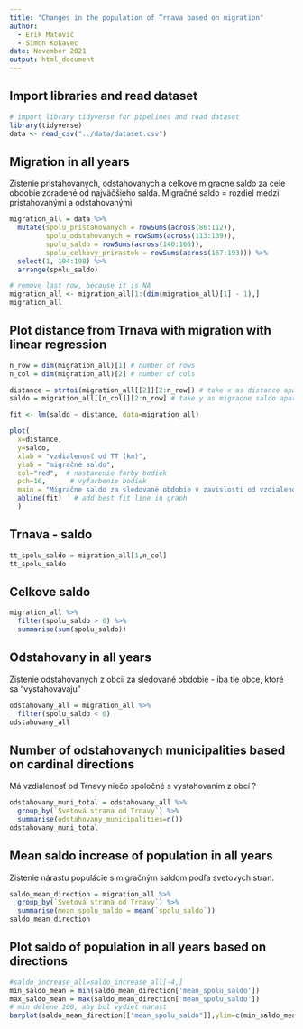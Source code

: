 ```yaml
---
title: "Changes in the population of Trnava based on migration"
author: 
  - Erik Matovič
  - Simon Kokavec
date: November 2021
output: html_document
---
```


## Import libraries and read dataset

```r
# import library tidyverse for pipelines and read dataset
library(tidyverse)                
data <- read_csv("../data/dataset.csv")
```

## Migration in all years
Zistenie pristahovanych, odstahovanych a celkove migracne saldo za cele obdobie
zoradené od najväčšieho salda.
Migračné saldo = rozdiel medzi pristahovanými a odstahovanými 

```r
migration_all = data %>%
  mutate(spolu_pristahovanych = rowSums(across(86:112)),
         spolu_odstahovanych = rowSums(across(113:139)),
         spolu_saldo = rowSums(across(140:166)),
         spolu_celkovy_prirastok = rowSums(across(167:193))) %>%
  select(1, 194:198) %>%
  arrange(spolu_saldo)

# remove last row, because it is NA
migration_all <- migration_all[1:(dim(migration_all)[1] - 1),]
migration_all
```

## Plot distance from Trnava with migration with linear regression

```r
n_row = dim(migration_all)[1] # number of rows
n_col = dim(migration_all)[2] # number of cols

distance = strtoi(migration_all[[2]][2:n_row]) # take x as distance apart from TT
saldo = migration_all[[n_col]][2:n_row] # take y as migracne saldo aparto from TT

fit <- lm(saldo ~ distance, data=migration_all)

plot(
  x=distance,      
  y=saldo,  
  xlab = "vzdialenosť od TT (km)",
  ylab = "migračné saldo",
  col="red",  # nastavenie farby bodiek
  pch=16,      # vyfarbenie bodiek
  main = "Migračne saldo za sledované obdobie v zavislosti od vzdialenosti od TT",
  abline(fit)   # add best fit line in graph
  )
```


## Trnava - saldo

```r
tt_spolu_saldo = migration_all[1,n_col]
tt_spolu_saldo
```

## Celkove saldo

```r
migration_all %>% 
  filter(spolu_saldo > 0) %>%
  summarise(sum(spolu_saldo))
```

## Odstahovany in all years
Zistenie odstahovanych z obcií za sledované obdobie - iba tie obce, ktoré sa "vystahovavaju"

```r
odstahovany_all = migration_all %>%
  filter(spolu_saldo < 0)
odstahovany_all
```

## Number of odstahovanych municipalities based on cardinal directions 
Má vzdialenosť od Trnavy niečo spoločné s vystahovanim z obcí ?

```r
odstahovany_muni_total = odstahovany_all %>%
  group_by(`Svetová strana od Trnavy`) %>%
  summarise(odstahovany_municipalities=n())
odstahovany_muni_total
```

## Mean saldo increase of population in all years
Zistenie nárastu populácie s migračným saldom podľa svetovych stran.

```r
saldo_mean_direction = migration_all %>%
  group_by(`Svetová strana od Trnavy`) %>%
  summarise(mean_spolu_saldo = mean(`spolu_saldo`))
saldo_mean_direction
```


## Plot saldo of population in all years based on directions

```r
#saldo_increase_all=saldo_increase_all[-4,]
min_saldo_mean = min(saldo_mean_direction['mean_spolu_saldo'])
max_saldo_mean = max(saldo_mean_direction['mean_spolu_saldo'])
# min delene 100, aby bol vydiet narast 
barplot(saldo_mean_direction[["mean_spolu_saldo"]],ylim=c(min_saldo_mean / 100, max_saldo_mean), names.arg=saldo_mean_direction[["Svetová strana od Trnavy"]])
```
